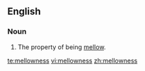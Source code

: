 ==English==

===Noun===
{{en-noun|~|es}}

# The property of being [[mellow]].

[[te:mellowness]]
[[vi:mellowness]]
[[zh:mellowness]]